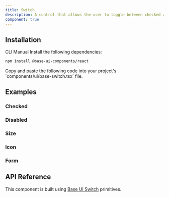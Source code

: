 ```yaml
---
title: Switch
description: A control that allows the user to toggle between checked and unchecked states.
component: true
---
```


<ExamplePreview path="base-switch/default" />

## Installation

<Tabs defaultValue="cli">

<TabsList>
  <TabsTrigger value="cli">CLI</TabsTrigger>
  <TabsTrigger value="manual">Manual</TabsTrigger>
</TabsList>

<TabsContent value="cli">
  <CliCommands name="switch" />
</TabsContent>

<TabsContent value="manual">    
<Steps>

<Step>
Install the following dependencies:

```bash
npm install @base-ui-components/react
```

</Step>

<Step>
Copy and paste the following code into your project's `components/ui/base-switch.tsx` file.

<ComponentPreview name="base-switch" />

</Step>

</Steps>

</TabsContent>

</Tabs>

## Examples

### Checked

<ExamplePreview path="base-switch/checked" />

### Disabled

<ExamplePreview path="base-switch/disabled" />

### Size

<ExamplePreview path="base-switch/size" />

### Icon

<ExamplePreview path="base-switch/icon" />

### Form

<ExamplePreview path="base-switch/form" />

## API Reference

This component is built using [Base UI Switch](https://base-ui.com/react/components/switch) primitives.
